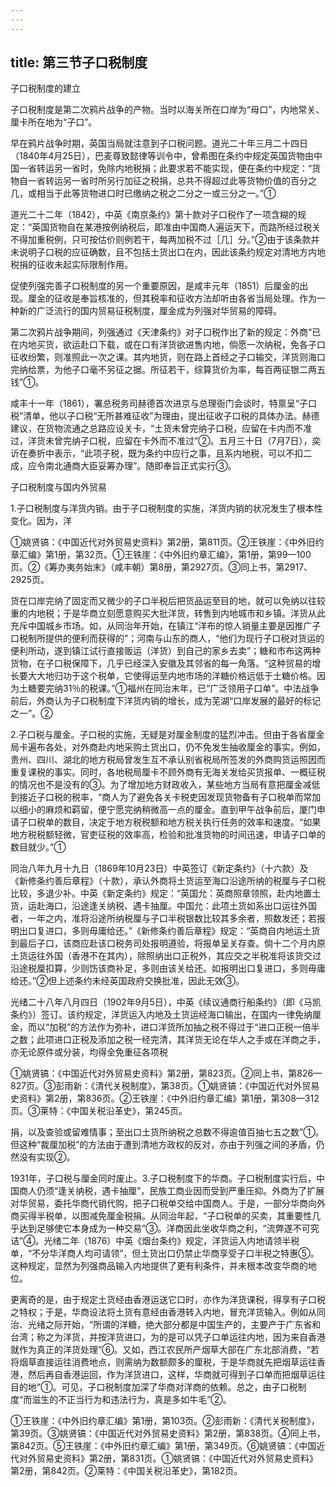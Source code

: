 ```yaml
---
---
---
```

title: 第三节子口税制度
---



子口税制度的建立

子口税制度是第二次鸦片战争的产物。当时以海关所在口岸为“母口”，内地常关、厘卡所在地为“子口”。

早在鸦片战争时期，英国当局就注意到子口税问题。道光二十年三月二十四日（1840年4月25日），巴麦尊致懿律等训令中，曾希图在条约中规定英国货物由中国一省转运另一省时，免除内地税捐；此要求若不能实现，便在条约中规定：“货物自一省转运另一省时所另行加征之税捐，总共不得超过此等货物价值的百分之几，或相当于此等货物进口时已缴纳之税之二分之一或三分之一。”①

道光二十二年（1842），中英《南京条约》第十款对子口税作了一项含糊的规定：“英国货物自在某港按例纳税后，即准由中国商人遍运天下，而路所经过税关不得加重税例，只可按估价则例若干，每两加税不过［几］分。”②由于该条款并未说明子口税的应征确数，且不包括土货出口在内，因此该条约规定对清地方内地税捐的征收未起实际限制作用。

促使列强完善子口税制度的另一个重要原因，是咸丰元年（1851）后厘金的出现。厘金的征收是奉旨核准的，但其税率和征收方法却听由各省当局处理。作为一种新的广泛流行的国内贸易征税制度，厘金成为列强对华贸易的障碍。

第二次鸦片战争期间，列强通过《天津条约》对子口税作出了新的规定：外商“已在内地买货，欲运赴口下载，或在口有洋货欲进售内地，倘愿一次纳税，免各子口征收纷繁，则准照此一次之课。其内地货，则在路上首经之子口输交，洋货则海口完纳给票，为他子口毫不另征之据。所征若干，综算货价为率，每百两征银二两五钱”①。

咸丰十一年（1861），署总税务司赫德首次进京与总理衙门会谈时，特禀呈“子口税”清单，他以子口税“无所甚难征收”为理由，提出征收子口税的具体办法。赫德建议，在货物流通之总路应设关卡，“土货未曾完纳子口税，应留在卡内而不准过，洋货未曾完纳子口税，应留在卡外而不准过”②。五月三十日（7月7日），奕䜣在奏折中表示，“此项子税，既为条约中应行之事，且系内地税，可以不扣二成，应令南北通商大臣妥筹办理”。随即奉旨正式实行③。

子口税制度与国内外贸易

1.子口税制度与洋货内销。由于子口税制度的实施，洋货内销的状况发生了根本性变化。因为，洋

①姚贤镐：《中国近代对外贸易史资料》第2册，第811页。②王铁崖：《中外旧约章汇编》第1册，第32页。①王铁崖：《中外旧约章汇编》，第1册，第99—100页。②《筹办夷务始末》（咸丰朝）第8册，第2927页。③同上书，第2917、2925页。

货在口岸完纳了固定而又微少的子口半税后把货品运至目的地，就可以免纳以往较重的内地税；于是华商立刻愿意购买大批洋货，转售到内地城市和乡镇。洋货从此充斥中国城乡市场。如，从同治年开始，在镇江“洋布的惊人销量主要是因推广子口税制所提供的便利而获得的”；河南与山东的商人，“他们为现行子口税对货运的便利所动，遂到镇江试行直接贩运（洋货）到自己的家乡去卖”；糖和市布这两种货物，在子口税保障下，几乎已经深入安徽及其邻省的每一角落。“这种贸易的增长要大大地归功于这个税单，它使得运至内地市场的洋糖价格远低于土糖价格。因为土糖要完纳31％的税课。”①福州在同治末年，已“广泛领用子口单”。中法战争前后，外商认为子口税制度下洋货内销的增长，成为芜湖“口岸发展的最好的标记之一”。②

2.子口税与厘金。子口税的实施，无疑是对厘金制度的猛烈冲击。但由于各省厘金局卡遍布各处，对外商赴内地采购土货出口，仍不免发生抽收厘金的事实。例如，贵州、四川、湖北的地方税局曾发生互不承认别省税局所签发的外商购货运照因而重复课税的事实。同时，各地税局厘卡不顾外商有无海关发给买货报单、一概征税的情况也不是没有的③。为了增加地方财政收入，某些地方当局有意把厘金减低到接近子口税的税率，“商人为了避免各关卡税吏因发现货物备有子口税单而常加以细小的麻烦和羁留，便宁愿完纳稍微高一点的厘金。直到甲午战争前后，厦门申请子口税单的数目，决定于地方税税额和地方税关执行任务的效率和速度。“如果地方税税额轻微，官吏征税的效率高，检验和批准货物的时间迅速，申请子口单的数目就少。”①

同治八年九月十九日（1869年10月23日）中英签订《新定条约》（十六款）及《新修条约善后章程》（十款），承认外商将土货运至海口沿途所纳的税厘与子口税比较，多退少补。中英《新定条约》规定：“英国允：英商照章领照，赴内地置土货，运赴海口，沿途逢关纳税、遇卡抽厘。中国允：此项土货如系出口运往外国者，一年之内，准将沿途所纳税厘与子口半税银数比较其多余者，照数发还；若报明出口复进口，多则毋庸给还。”《新修条约善后章程》规定：“英商自内地运土货到最后子口，该商应赴该口税务司处报明遵验，将报单呈关存查。倘十二个月内原土货运往外国（香港不在其内），除照纳出口正税外，其应交之半税准将该货交过沿途税厘扣算，少则饬该商补足，多则由该关给还。如报明出口复进口，多则毋庸给还。”②但上述条约未经英国政府交换批准，因此无效③。

光绪二十八年八月四日（1902年9月5日），中英《续议通商行船条约》（即《马凯条约》）签订。该约规定，洋货运入内地及土货运经海口输出，在国内一律免纳厘金，而以“加税”的方法作为弥补，进口洋货所加抽之税不得过于“进口正税一倍半之数；此项进口正税及添加之税一经完清，其洋货无论在华人之手或在洋商之手，亦无论原件或分装，均得全免重征各项税

①姚贤镐：《中国近代对外贸易史资料》第2册，第823页。②同上书，第826—827页。③彭雨新：《清代关税制度》，第38页。①姚贤镐：《中国近代对外贸易史资料》第2册，第836页。②王铁崖：《中外旧约章汇编》第1册，第308—312页。③莱特：《中国关税沿革史》，第245页。

捐，以及查验或留难情事；至出口土货所纳税之总数不得逾值百抽七五之数”①。但这种“裁厘加税”的方法由于遭到清地方政权的反对，亦由于列强之间的矛盾，仍然没有实现②。

1931年，子口税与厘金同时废止。3.子口税制度下的华商。子口税制度实行后，中国商人仍须“逢关纳税，遇卡抽厘”，民族工商业因而受到严重压抑。外商为了扩展对华贸易，委托华商代销代购，把子口税单交给中国商人。于是，一部分华商向外商买得半税单，以图减免厘金税捐。从同治年起，“子口税单的买卖，其重要性几乎达到足够使它本身成为一种交易”③。洋商因此坐收华商之利，“流弊遂不可究诘”④。光绪二年（1876）中英《烟台条约》规定，洋货运入内地请领半税单，“不分华洋商人均可请领”，但土货出口仍禁止华商享受子口半税之特惠⑤。这种规定，显然为列强商品输入内地提供了更有利条件，并未根本改变华商的地位。

更离奇的是，由于规定土货经由香港运送它口时，亦作为洋货课税，得享有子口税之特权；于是，华商设法将土货有意经由香港转入内地，冒充洋货输入。例如从同治、光绪之际开始，“所谓的洋糖，绝大部分都是中国生产的，主要产于广东省和台湾；称之为洋货，并按洋货进口，为的是可以凭子口单运往内地，因为来自香港就作为真正的洋货处理”⑥。又如，西江农民所产烟草大部在广东北部消费，“若将烟草直接运往消费地点，则需纳为数额颇多的厘税，于是华商就先把烟草运往香港，然后再自香港运回，作为洋货进口，这样，华商就可得到子口单而把烟草运往目的地”①。可见，子口税制度加深了华商对洋商的依赖。总之，由子口税制度“而滋生的不正当行为和违法行为，真是多如牛毛”②。

①王铁崖：《中外旧约章汇编》第1册，第103页。②彭雨新：《清代关税制度》，第39页。③姚贤镐：《中国近代对外贸易史资料》第2册，第838页。④同上书，第842页。⑤王铁崖：《中外旧约章汇编》第1册，第349页。⑥姚贤镐：《中国近代对外贸易史资料》第2册，第831页。①姚贤镐：《中国近代对外贸易史资料》第2册，第842页。②莱特：《中国关税沿革史》，第182页。